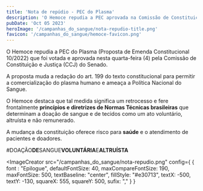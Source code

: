 ```yaml
---
title: 'Nota de repúdio - PEC do Plasma'
description: 'O Hemoce repudia a PEC aprovada na Comissão de Constituição e Justiça (CCJ) do Senado e incentiva à doação de sangue como um ato, voluntário, altruísta e sem remuneração. A doação não pode ser comercializada. 🩸'
pubDate: 'Oct 05 2023'
heroImage: '/campanhas_do_sangue/nota-repudio-title.png'
favicon: '/campanhas_do_sangue/hemoce-favicon.png'
---
```


O Hemoce repudia a PEC do Plasma (Proposta de Emenda Constitucional 10/2022) que foi votada e aprovada nesta quarta-feira (4) pela Comissão de Constituição e Justiça (CCJ) do Senado. 

A proposta muda a redação do art. 199 do texto constitucional para permitir a comercialização do plasma humano e ameaça a Política Nacional do Sangue.

O Hemoce destaca que tal medida significa um retrocesso e fere frontalmente  <b>princípios e diretrizes de Normas Técnicas brasileiras</b> que determinam a doação de sangue e de tecidos como um ato voluntário, altruísta e não remunerado. 

A mudança da constituição oferece risco para <b>saúde</b> e o atendimento de pacientes e doadores.

 #DOAÇÃO<b>DE</b>SANGUE<b>VOLUNTÁRIA</b>E<b>ALTRUÍSTA</b>

<ImageCreator 
	src="/campanhas_do_sangue/nota-repudio.png"
	config={
		{ 
			font : "Epilogue",
			defaultFontSize: 40,
			maxCompareFontSize: 190,
			maxFontSize: 500,
			textBaseline: "center",
			fillStyle: "#e30713",
			textX: -500,
			textY: -130,
			squareX: 555,
			squareY: 500,
			sufix: ","
		}
	}
>
</ImageCreator>